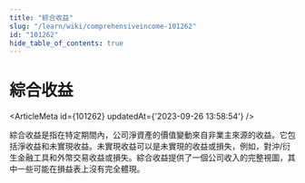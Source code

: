 ```yaml
---
title: "綜合收益"
slug: "/learn/wiki/comprehensiveincome-101262"
id: "101262"
hide_table_of_contents: true
---
```



# 綜合收益

<ArticleMeta id={101262} updatedAt={'2023-09-26 13:58:54'} />
<div className='border-solid border-b border-t-0 my-4 border-[var(--ifm-color-gray-300)]' />

綜合收益是指在特定期間內，公司淨資產的價值變動來自非業主來源的收益。它包括淨收益和未實現收益。未實現收益可以是未實現的收益或損失，例如，對沖/衍生金融工具和外幣交易收益或損失。綜合收益提供了一個公司收入的完整視圖，其中一些可能在損益表上沒有完全體現。
